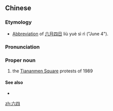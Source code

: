 ==Chinese==
{{zh-forms}}

===Etymology===
* [[abbreviation|Abbreviation]] of [[六]][[月]][[四]][[日]] liù yuè sì rì ("June 4").

===Pronunciation===
{{zh-pron
|m=Liù-Sì
|c=luk6 sei3
|cat=pn
}}

===Proper noun===
{{zh-proper noun}}

# the [[Tiananmen Square]] protests of 1989

====See also====
* {{pedialite|Tiananmen Square protests of 1989}}

[[zh:六四]]